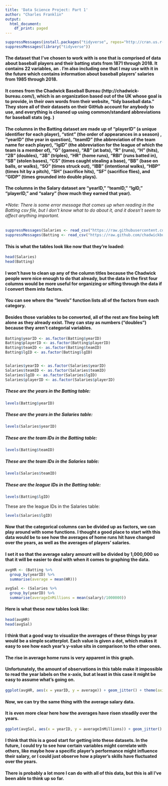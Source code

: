 ```yaml
---
title: 'Data Science Project: Part 1'
author: "Charles Franklin"
output:
  html_document:
    df_print: paged
---
```


```r
suppressMessages(install.packages("tidyverse", repos="http://cran.us.r-project.org"))
suppressMessages(library("tidyverse"))
```

#### The dataset that I've chosen to work with is one that is comprised of data about baseball players and their batting stats from 1871 through 2018.  It contains 22 variables, an .  I'm also including one that I may use with it in the future which contains information about baseball players' salaries from 1985 through 2018.
#### It comes from the Chadwick Baseball Bureau (http://chadwick-bureau.com/), which is an organization based out of the UK whose goal is to provide, in their own words from their website, "tidy baseball data."  They store all of their datasets on their GitHub account for anybody to use, and everything is cleaned up using common/standard abbreviations for baseball stats (eg. )

#### The columns in the Batting dataset are made up of "playerID" (a unique identifier for each player), "stint" (the order of appearances in a season) , "yearID" (the year in question), "teamID" (the abbreviation of the team name for each player), "lgID" (the abbreviation for the league of which the team is a member of), "G" (games), "AB" (at bats), "R" (runs), "H" (hits), "2B" (doubles), "3B" (triples), "HR" (home runs), "RBI" (runs batted in), "SB" (stolen bases), "CS" (times caught stealing a base), "BB" (base on balls, or walks), "SO" (times struck out), "IBB" (intentional walks), "HBP" (times hit by a pitch), "SH" (sacrifice hits), "SF" (sacrifice flies), and "GIDP" (times grounded into double plays).

#### The columns in the Salary dataset are "yearID," "teamID," "lgID," "playerID," and "salary" (how much they earned that year).

###### *Note: There is some error message that comes up when reading in the Batting csv file, but I don't know what to do about it, and it doesn't seem to affect anything important. 
```r
suppressMessages(Salaries <- read_csv("https://raw.githubusercontent.com/chadwickbureau/baseballdatabank/master/core/Salaries.csv"))
suppressMessages(Batting <- read_csv("https://raw.github.com/chadwickbureau/baseballdatabank/master/core/Batting.csv"))
```

#### This is what the tables look like now that they're loaded:

```r
head(Salaries)
head(Batting)
```

#### I won't have to clean up any of the column titles because the Chadwick people were nice enough to do that already, but the data in the first four columns would be more useful for organizing or sifting through the data if I convert them into factors.
#### You can see where the "levels" function lists all of the factors from each category.
#### Besides those variables to be converted, all of the rest are fine being left alone as they already exist.  They can stay as numbers ("doubles") because they aren't categorial variables.

```r
Batting$yearID <- as.factor(Batting$yearID)
Batting$playerID <- as.factor(Batting$playerID)
Batting$teamID <- as.factor(Batting$teamID)
Batting$lgID <- as.factor(Batting$lgID)


Salaries$yearID <- as.factor(Salaries$yearID)
Salaries$teamID <- as.factor(Salaries$teamID)
Salaries$lgID <- as.factor(Salaries$lgID)
Salaries$playerID <- as.factor(Salaries$playerID)
```

##### These are the years in the Batting table:

```r
levels(Batting$yearID)
```

##### These are the years in the Salaries table:

```r
levels(Salaries$yearID)
```

##### These are the team IDs in the Batting table:

```r
levels(Batting$teamID)
```

##### These are the team IDs in the Salaries table:

```r
levels(Salaries$teamID)
```

##### These are the league IDs in the Batting table:

```r
levels(Batting$lgID)
```

These are the league IDs in the Salaries table:

```r
levels(Salaries$lgID)
```

#### Now that the categorical columns can be divided up as factors, we can play around with some functions.  I thought a good place to start with this data would be to see how the averages of home runs hit have changed over the years, as well as the averages of players' salaries.
#### I set it so that the average salary amount will be divided by 1,000,000 so that it will be easier to deal with when it comes to graphing the data.

```r
avgHR <- (Batting %>%
  group_by(yearID) %>%
  summarise(average = mean(HR)))

avgSal <- (Salaries %>%
  group_by(yearID) %>%
  summarise(averageInMillions = mean(salary)/1000000))
```

#### Here is what these new tables look like:

```r
head(avgHR)
head(avgSal)
```

#### I think that a good way to visualize the averages of these things by year would be a simple scatterplot.  Each value is given a dot, which makes it easy to see how each year's y-value sits in comparison to the other ones.

#### The rise in average home runs is very apparent in this graph.
#### Unfortunately, the amount of observations in this table make it impossible to read the year labels on the x-axis, but at least in this case it might be easy to assume what's going on.

```r
ggplot(avgHR, aes(x = yearID, y = average)) + geom_jitter() + theme(axis.text.x = element_text(angle = 60, hjust = 1))
```

#### Now, we can try the same thing with the average salary data.
#### It is even more clear here how the averages have risen steadily over the years.
```r
ggplot(avgSal, aes(x = yearID, y = averageInMillions)) + geom_jitter() + theme(axis.text.x = element_text(angle = 60, hjust = 1))
```

#### I think that this is a good start for getting into these datasets.  In the future, I could try to see how certain variables might correlate with others, like maybe how a specific player's performance might influence their salary, or I could just observe how a player's skills have fluctuated over the years.
#### There is probably a lot more I can do with all of this data, but this is all I've been able to think up so far.